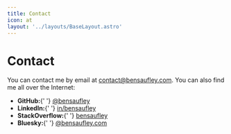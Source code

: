 ```yaml
---
title: Contact
icon: at
layout: '../layouts/BaseLayout.astro'
---
```




# Contact

You can contact me by email at [contact@bensaufley.com](mailto:contact@bensaufley.com). You can also find me all over the Internet:

<ul class={styles.contact}>
  <li>
    <GitHub />
    <strong>GitHub:</strong>{' '}
    <a href="https://github.com/bensaufley" target="_blank">
      @bensaufley
    </a>
  </li>
  <li>
    <LinkedIn />
    <strong>LinkedIn:</strong>{' '}
    <a href="https://www.linkedin.com/in/bensaufley" target="_blank">
      in/bensaufley
    </a>
  </li>
  <li>
    <StackOverflow />
    <strong>StackOverflow:</strong>{' '}
    <a href="https://stackoverflow.com/users/323677/ben-saufley?tab=profile" target="_blank">
      bensaufley
    </a>
  </li>
  <li>
    <Bluesky />
    <strong>Bluesky:</strong>{' '}
    <a href="https://bsky.app/profile/bensaufley.com" target="_blank">
      @bensaufley.com
    </a>
  </li>
</ul>
